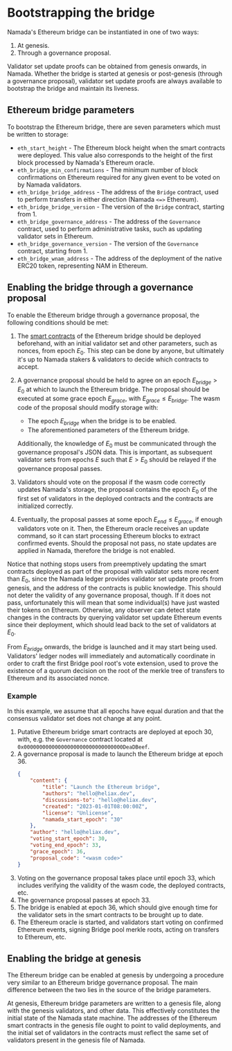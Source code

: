 # Bootstrapping the bridge

Namada's Ethereum bridge can be instantiated in one of two ways:

1. At genesis.
2. Through a governance proposal.

Validator set update proofs can be obtained from genesis onwards, in Namada.
Whether the bridge is started at genesis or post-genesis (through a governance
proposal), validator set update proofs are always available to bootstrap the
bridge and maintain its liveness.

## Ethereum bridge parameters

To bootstrap the Ethereum bridge, there are seven parameters which
must be written to storage:

- `eth_start_height` - The Ethereum block height when the smart contracts
  were deployed. This value also corresponds to the height of the first
  block processed by Namada's Ethereum oracle.
- `eth_bridge_min_confirmations` - The minimum number of block confirmations
  on Ethereum required for any given event to be voted on by Namada validators.
- `eth_bridge_bridge_address` - The address of the `Bridge` contract, used to
  perform transfers in either direction (Namada `<=>` Ethereum).
- `eth_bridge_bridge_version` - The version of the `Bridge` contract, starting
  from 1.
- `eth_bridge_governance_address` - The address of the `Governance` contract,
  used to perform administrative tasks, such as updating validator sets in
  Ethereum.
- `eth_bridge_governance_version` - The version of the `Governance` contract,
  starting from 1.
- `eth_bridge_wnam_address` - The address of the deployment of the native
  ERC20 token, representing NAM in Ethereum.

## Enabling the bridge through a governance proposal

To enable the Ethereum bridge through a governance proposal, the following
conditions should be met:

1. The [smart contracts](./ethereum_smart_contracts.md) of the Ethereum bridge
   should be deployed beforehand, with an initial validator set and other parameters,
   such as nonces, from epoch $E_0$. This step can be done by anyone, but ultimately
   it's up to Namada stakers & validators to decide which contracts to accept.
2. A governance proposal should be held to agree on an epoch $E_{bridge} > E_0$ at
   which to launch the Ethereum bridge. The proposal should be executed at some
   grace epoch $E_{grace}$, with $E_{grace} \le E_{bridge}$. The wasm code of
   the proposal should modify storage with:

    - The epoch $E_{bridge}$ when the bridge is to be enabled.
    - The aforementioned parameters of the Ethereum bridge.

   Additionally, the knowledge of $E_0$ must be communicated through the governance
   proposal's JSON data. This is important, as subsequent validator sets from epochs
   $E$ such that $E > E_0$ should be relayed if the governance proposal passes.
3. Validators should vote on the proposal if the wasm code correctly updates
   Namada's storage, the proposal contains the epoch $E_0$ of the first set of
   validators in the deployed contracts and the contracts are initialized correctly.
4. Eventually, the proposal passes at some epoch $E_{end} \le E_{grace}$, if enough
   validators vote on it. Then, the Ethereum oracle receives an update command, so it
   can start processing Ethereum blocks to extract confirmed events. Should the proposal
   not pass, no state updates are applied in Namada, therefore the bridge is not enabled.

Notice that nothing stops users from preemptively updating the smart contracts
deployed as part of the proposal with validator sets more recent than $E_0$, since
the Namada ledger provides validator set update proofs from genesis, and the address of
the contracts is public knowledge. This should not deter the validity of any
governance proposal, though. If it does not pass, unfortunately this will mean
that some individual(s) have just wasted their tokens on Ethereum. Otherwise,
any observer can detect state changes in the contracts by querying validator set
update Ethereum events since their deployment, which should lead back to the
set of validators at $E_0$.

From $E_{bridge}$ onwards, the bridge is launched and it may start being used.
Validators' ledger nodes will immediately and automatically coordinate in order
to craft the first Bridge pool root's vote extension, used to prove the existence
of a quorum decision on the root of the merkle tree of transfers to Ethereum and
its associated nonce.

### Example

In this example, we assume that all epochs have equal duration and that
the consensus validator set does not change at any point.

1. Putative Ethereum bridge smart contracts are deployed at epoch $30$, with, e.g.
   the `Governance` contract located at `0x00000000000000000000000000000000DeaDBeef`.
2. A governance proposal is made to launch the Ethereum bridge at epoch $36$.
    ```json
    {
        "content": {
            "title": "Launch the Ethereum bridge",
            "authors": "hello@heliax.dev",
            "discussions-to": "hello@heliax.dev",
            "created": "2023-01-01T08:00:00Z",
            "license": "Unlicense",
            "namada_start_epoch": "30"
        },
        "author": "hello@heliax.dev",
        "voting_start_epoch": 30,
        "voting_end_epoch": 33,
        "grace_epoch": 36,
        "proposal_code": "<wasm code>"
    }
    ```
3. Voting on the governance proposal takes place until epoch $33$,
   which includes verifying the validity of the wasm code, the
   deployed contracts, etc.
4. The governance proposal passes at epoch $33$.
5. The bridge is enabled at epoch $36$, which should give enough time for the
   validator sets in the smart contracts to be brought up to date.
6. The Ethereum oracle is started, and validators start voting on confirmed
   Ethereum events, signing Bridge pool merkle roots, acting on transfers
   to Ethereum, etc.

## Enabling the bridge at genesis

The Ethereum bridge can be enabled at genesis by undergoing a procedure
very similar to an Ethereum bridge governance proposal. The main difference
between the two lies in the source of the bridge parameters.

At genesis, Ethereum bridge parameters are written to a genesis file, along
with the genesis validators, and other data. This effectively constitutes the
initial state of the Namada state machine. The addresses of the Ethereum smart
contracts in the genesis file ought to point to valid deployments, and the initial
set of validators in the contracts must reflect the same set of validators present
in the genesis file of Namada.
